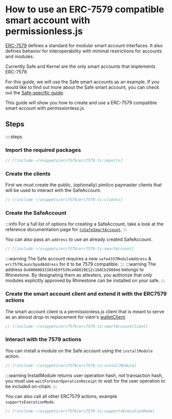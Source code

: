# How to use an ERC-7579 compatible smart account with permissionless.js

[ERC-7579](https://eips.ethereum.org/EIPS/eip-7579) defines a standard for modular smart account interfaces. It also defines behavior for interoperability with minimal restrictions for accounts and modules.

Currently Safe and Kernel are the only smart accounts that implements ERC-7579.

For this guide, we will use the Safe smart accounts as an example. If you would like to find out more about the Safe smart account, you can check out the [Safe-specific guide](/permissionless/how-to/accounts/use-safe-account).

This guide will show you how to create and use a ERC-7579 compatible smart account with permissionless.js.

## Steps

::::steps

### Import the required packages

```ts
// [!include ~/snippets/erc7579/erc7579.ts:imports]
```

### Create the clients

First we must create the public, (optionally) pimlico paymaster clients that will be used to interact with the SafeAccount.

```ts
// [!include ~/snippets/erc7579/erc7579.ts:clients]
```

### Create the SafeAccount

:::info
For a full list of options for creating a SafeAccount, take a look at the reference documentation page for [`toSafeSmartAccount`](/permissionless/reference/accounts/toSafeSmartAccount).
:::

You can also pass an `address` to use an already created SafeAccount.

```ts
// [!include ~/snippets/erc7579/erc7579.ts:smartAccount]
```

:::warning
The Safe account requires a new `safe4337ModuleAddress` & `erc7579LaunchpadAddress` for it to be 7579 compatible.
:::
:::warning
The address `0x000000333034E9f539ce08819E12c1b8Cb29084d` belongs to Rhinestone. By designating them as attesters, you authorize that only modules explicitly approved by Rhinestone can be installed on your safe.
:::

### Create the smart account client and extend it with the ERC7579 actions

The smart account client is a permissionless.js client that is meant to serve as an almost drop-in replacement for viem's [walletClient](https://viem.sh/docs/clients/wallet.html).

```ts
// [!include ~/snippets/erc7579/erc7579.ts:smartAccountClient]
```

### Interact with the 7579 actions

You can install a module on the Safe account using the `installModule` action.

```ts
// [!include ~/snippets/erc7579/erc7579.ts:installModule]
```

:::warning
InstallModule returns user operation hash, not transaction hash, you must use `waitForUserOperationReceipt` to wait for the user operation to be included on-chain.
:::

You can also call all other ERC7579 actions, example `supportsExecutionMode`.

```ts
// [!include ~/snippets/erc7579/erc7579.ts:supportsExecutionMode]
```

